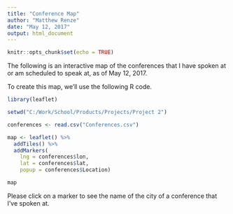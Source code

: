 ```yaml
---
title: "Conference Map"
author: "Matthew Renze"
date: "May 12, 2017"
output: html_document
---
```


```r
knitr::opts_chunk$set(echo = TRUE)
```

The following is an interactive map of the conferences that I have spoken at or am scheduled to speak at, as of May 12, 2017.

To create this map, we'll use the following R code.
``` r
library(leaflet)

setwd("C:/Work/School/Products/Projects/Project 2")

conferences <- read.csv("Conferences.csv")

map <- leaflet() %>%
  addTiles() %>%
  addMarkers(
    lng = conferences$lon,
    lat = conferences$lat,
    popup = conferences$Location)

map
```

Please click on a marker to see the name of the city of a conference that I've spoken at.
